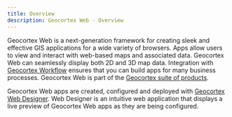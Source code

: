 ```yaml
---
title: Overview
description: Geocortex Web - Overview
---
```



Geocortex Web is a next-generation framework for creating sleek and effective GIS applications for a wide variety of browsers. Apps allow users to view and interact with web-based maps and associated data. Geocortex Web can seamlessly display both 2D and 3D map data. Integration with [Geocortex Workflow](../workflow/overview.mdx) ensures that you can build apps for many business processes. Geocortex Web is part of the [Geocortex suite of products](https://www.geocortex.com/products/).

Geocortex Web apps are created, configured and deployed with [Geocortex Web Designer](https://apps.geocortex.com/webviewer/designer/). Web Designer is an intuitive web application that displays a live preview of Geocortex Web apps as they are being configured.

<DesignerCallout />

<!-- ## Start with your Use Case


<UseCaseContainer>
    <UseCaseCard
        title="Change or extend built in behavior"
        description="Change the default behavior of map clicks, map initialization, and more"
        link="usecases-change-default-behavior"
    />
    <UseCaseCard
        title="Add a new Layout for Tablet Devices"
        description="Add a layout designed for tablet devices"
        link="usecases-add-medium-layout"
    />
    <UseCaseCard
        title="Customize the look and feel"
        description="Change the appearance of your application with themes and configuration"
        link="usecases-look-and-feel"
    />
    <UseCaseCard
        title="Take custom behavior even further with Workflow"
        description="Use Geocortex Workflow to configure custom behavior for button presses, application startup, map clicks and more"
        link="usecases-change-default-search-behavior"
    />
</UseCaseContainer>

## Want to dive deeper? Check out the SDK

<UseCaseContainer>
    <UseCaseCard
        title="Implement a custom form element with Geocortex Workflow"
        description="Extend Geocortex Workflow forms with custom UI and functionality"
        link="../workflow/usecases-mobile-implement-custom-form-elements"
    />
    <UseCaseCard
        title="Create a custom activity with Geocortex Workflow"
        description="Define custom behavior in Geocortex Workflow that can be leveraged in Geocortex Mobile"
        link="../workflow/usecases-mobile-implement-custom-activity"
    />
    <UseCaseCard
        title="Extend Mobile's Native Functionality with Custom Commands and Operations"
        description="Add commands and operations to Geocortex Mobile's infrastructure that implement custom behavior"
        link="usecases-implement-command-operation"
    />
    <UseCaseCard
        title="Create UI elements with custom components"
        description="Create fully custom UI components that can be used in Geocortex Mobile apps"
        link="usecases-implement-component-with-ui"
    />
    <UseCaseCard
        title="Extend Geocortex Mobile's capabilities with custom services"
        description="Create background services which can provide utility functions, do background work, and more"
        link="usecases-implement-service"
    />
</UseCaseContainer> -->
